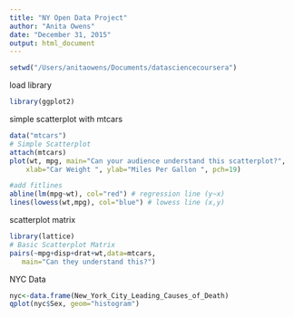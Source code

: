 ```yaml
---
title: "NY Open Data Project"
author: "Anita Owens"
date: "December 31, 2015"
output: html_document
---
```

```r
setwd("/Users/anitaowens/Documents/datasciencecoursera")

```
load library
```r
library(ggplot2)
```
simple scatterplot with mtcars
```r

data("mtcars")
# Simple Scatterplot
attach(mtcars)
plot(wt, mpg, main="Can your audience understand this scatterplot?", 
  	xlab="Car Weight ", ylab="Miles Per Gallon ", pch=19)

#add fitlines
abline(lm(mpg~wt), col="red") # regression line (y~x) 
lines(lowess(wt,mpg), col="blue") # lowess line (x,y)
```

scatterplot matrix
```r
library(lattice)
# Basic Scatterplot Matrix
pairs(~mpg+disp+drat+wt,data=mtcars, 
   main="Can they understand this?")
```
NYC Data
```r
nyc<-data.frame(New_York_City_Leading_Causes_of_Death)
qplot(nyc$Sex, geom="histogram")

```

